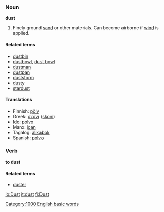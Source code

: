 ===Noun===
'''dust'''

#Finely ground [[sand]] or other materials.  Can become airborne if [[wind]] is applied.

====Related terms====
*[[dustbin]]
*[[dustbowl]], [[dust bowl]]
*[[dustman]]
*[[dustpan]]
*[[duststorm]]
*[[dusty]]
*[[stardust]]

====Translations====
*Finnish: [[pöly]]
*Greek: [[σκόνι]] ([[skoni]])
*[[Ido]]: [[polvo]]
*Manx: [[joan#Manx|joan]]
*Tagalog: [[alikabok]]
*Spanish: [[polvo]]

===Verb===
'''to dust'''

====Related terms====
*[[duster]]

[[Category:1000 English basic words]]

[[io:Dust]]
[[it:dust]]
[[fi:Dust]]